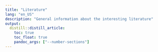 ```yaml
---
title: "Literature"
lang: "en_US"
description: "General information about the interesting literature"
output:
  distill::distill_article:
    toc: true
    toc_float: true
    pandoc_args: ["--number-sections"]
---
```



